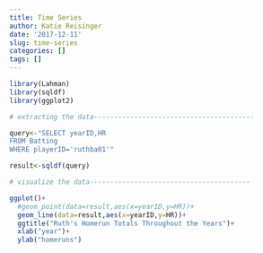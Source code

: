 ```yaml
---
title: Time Series
author: Katie Reisinger
date: '2017-12-11'
slug: time-series
categories: []
tags: []
---
```


```r
library(Lahman)
library(sqldf)
library(ggplot2)
```

```r
# extracting the data----------------------------------------

query<-"SELECT yearID,HR
FROM Batting
WHERE playerID='ruthba01'"

result<-sqldf(query)

# visualize the data----------------------------------------

ggplot()+
  #geom_point(data=result,aes(x=yearID,y=HR))+
  geom_line(data=result,aes(x=yearID,y=HR))+
  ggtitle("Ruth's Homerun Totals Throughout the Years")+
  xlab("year")+
  ylab("homeruns")
```

